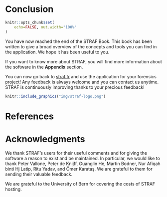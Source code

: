 # Conclusion {#conclusion}

```r
knitr::opts_chunk$set(
    echo=FALSE, out.width="100%"
)
```

You have now reached the end of the STRAF Book. This book has been written to give
a broad overview of the concepts and tools you can find in the application. 
We hope it has been useful to you.

If you want to know more about STRAF, you will find more information about the
software in the __Appendix__ section.

You can now go back to [straf.fr](straf.fr) and use the application for your 
forensics project! Any feedback is always welcome and you can contact us anytime. 
STRAF is continuously improving thanks to your precious feedback!

:::{.small}
```r
knitr::include_graphics("img/straf-logo.png")
```
:::

# References {}

<div id="refs"></div>

# Acknowledgments {}

We thank STRAF's users for their useful comments and for giving the software
a reason to exist and be maintained. In particular, we would like to thank
Peter Vallone, Peter de Knijff, Guanglin He, Martin Bodner, 
Nur Afiqah binti Hj Latip, Ritu Yadav, and Ömer Karataş.
We are grateful to them for sending their valuable feedback.

We are grateful to the University of Bern for covering the costs of STRAF hosting.
